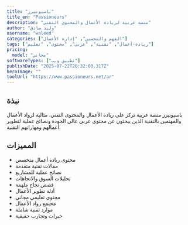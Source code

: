 ```yaml
---
title: "باسيونيرز"
title_en: "Passioneurs"
description: "منصة عربية لريادة الأعمال والمحتوى التقني"
author: "وليد صادق"
username: "waleed"
categories: ["الفهم والتحسين", "إدارة الأعمال"]
tags: ["ريادة-أعمال", "تقنية", "عربي", "محتوى", "تعليم"]
pricing:
  model: "مجاني"
softwareTypes: ["تطبيق ويب"]
publishDate: "2025-07-22T20:32:00.317Z"
heroImage: ""
toolUrl: "https://www.passioneurs.net/ar"
---
```

## نبذة
باسيونيرز منصة عربية تركز على ريادة الأعمال والمحتوى التقني. مثالية لرواد الأعمال والمهتمين بالتقنية الذين يبحثون عن محتوى عربي عالي الجودة ونصائح عملية لتطوير أعمالهم ومهاراتهم التقنية.

## المميزات
- محتوى ريادة أعمال متخصص
- مقالات تقنية متقدمة
- نصائح عملية للمشاريع
- تحليلات السوق والاتجاهات
- قصص نجاح ملهمة
- أدلة تطوير الأعمال
- محتوى تعليمي مجاني
- مجتمع رواد الأعمال
- موارد تقنية شاملة
- خبرات وتجارب حقيقية

